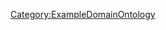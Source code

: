 {{{info|add title=New UseCase|edit title=Edit UseCase|page name=C<unique number;random;10>}}}

{{FormHeader|UseCase}}
{{StandardFormSections}}
{{FormFooter}}

<noinclude>[[Category:ExampleDomainOntology]]</noinclude>

